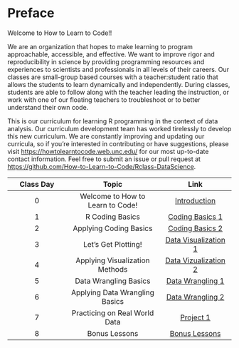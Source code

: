 # Preface {.unnumbered}

Welcome to How to Learn to Code!!

We are an organization that hopes to make learning to program approachable, accessible, and effective. We want to improve rigor and reproducibility in science by providing programming resources and experiences to scientists and professionals in all levels of their careers. Our classes are small-group based courses with a teacher:student ratio that allows the students to learn dynamically and independently. During classes, students are able to follow along with the teacher leading the instruction, or work with one of our floating teachers to troubleshoot or to better understand their own code.

This is our curriculum for learning R programming in the context of data analysis. Our curriculum development team has worked tirelessly to develop this new curriculum. We are constantly improving and updating our curricula, so if you're interested in contributing or have suggestions, please visit <https://howtolearntocode.web.unc.edu/> for our most up-to-date contact information. Feel free to submit an issue or pull request at <https://github.com/How-to-Learn-to-Code/Rclass-DataScience>.

| Class Day | Topic | Link |
|:-----------------:|:----------------------------:|:----------------------:|
| 0 | Welcome to How to Learn to Code! | [Introduction](class0.qmd) |
| 1 | R Coding Basics | [Coding Basics 1](class1.qmd) |
| 2 | Applying Coding Basics | [Coding Basics 2](class2.qmd) |
| 3 | Let's Get Plotting! | [Data Visualization 1](class3.qmd) |
| 4 | Applying Visualization Methods | [Data Vizualization 2](class4.qmd) |
| 5 | Data Wrangling Basics | [Data Wrangling 1](class5.qmd) |
| 6 | Applying Data Wrangling Basics | [Data Wrangling 2](class6.qmd) |
| 7 | Practicing on Real World Data | [Project 1](class7.qmd) |
| 8 | Bonus Lessons | [Bonus Lessons](Extras.qmd) |
